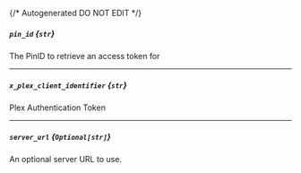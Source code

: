 {/* Autogenerated DO NOT EDIT  */}
##### `pin_id` *{`str`}*
The PinID to retrieve an access token for

---
##### `x_plex_client_identifier` *{`str`}*
Plex Authentication Token

---
##### `server_url` *{`Optional[str]`}*
An optional server URL to use.


